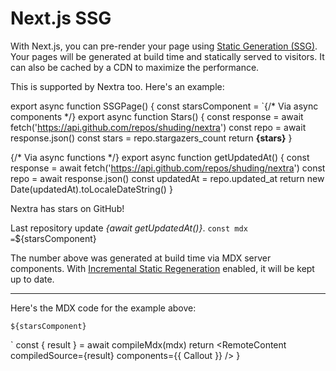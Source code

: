 
# Next.js SSG

With Next.js, you can pre-render your page using
[Static Generation (SSG)](https://nextjs.org/docs/basic-features/pages#static-generation-recommended).
Your pages will be generated at build time and statically served to visitors. It
can also be cached by a CDN to maximize the performance.

This is supported by Nextra too. Here's an example:

<SSGPage />

export async function SSGPage() {
  const starsComponent = `{/* Via async components */}
export async function Stars() {
  const response = await fetch('https://api.github.com/repos/shuding/nextra')
  const repo = await response.json()
  const stars = repo.stargazers_count
  return <b>{stars}</b>
}

{/* Via async functions */}
export async function getUpdatedAt() {
  const response = await fetch('https://api.github.com/repos/shuding/nextra')
  const repo = await response.json()
  const updatedAt = repo.updated_at
  return new Date(updatedAt).toLocaleDateString()
}

<Callout emoji="🏆">
  Nextra has <Stars /> stars on GitHub!

  Last repository update _{await getUpdatedAt()}_.
</Callout>`
  const mdx = `${starsComponent}

The number above was generated at build time via MDX server components. With
[Incremental Static Regeneration](https://nextjs.org/docs/basic-features/data-fetching#incremental-static-regeneration)
enabled, it will be kept up to date.

---

Here's the MDX code for the example above:

~~~mdx filename="MDX"
${starsComponent}
~~~
`
  const { result } = await compileMdx(mdx)
  return <RemoteContent compiledSource={result} components={{ Callout }} />
}
